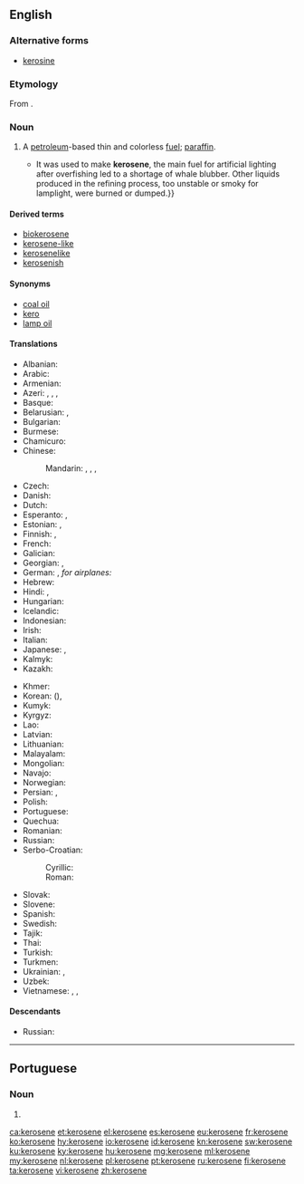 ==English==
{{wikipedia}}

===Alternative forms===
* [[kerosine]]

===Etymology===
From {{etyl|grc|en}} {{term|κηρός||wax|lang=grc}}{{suffix||ene|lang=en}}.

===Noun===
{{en-noun|~}}

# {{context|Canadian|US|lang=en}} A [[petroleum]]-based thin and colorless [[fuel]]; {{context|British|lang=en}} [[paraffin]].
#* {{quote-magazine|date=2013-08-03|volume=408|issue=8847|magazine={{w|The Economist}}
|title=[http://www.economist.com/news/leaders/21582516-worlds-thirst-oil-could-be-nearing-peak-bad-news-producers-excellent Yesterday’s fuel]
|passage=The dawn of the oil age was fairly recent. Although the stuff was used to waterproof boats in the Middle East 6,000 years ago, extracting it in earnest began only in 1859 after an oil strike in Pennsylvania.{{...}}It was used to make '''kerosene''', the main fuel for artificial lighting after overfishing led to a shortage of whale blubber. Other liquids produced in the refining process, too unstable or smoky for lamplight, were burned or dumped.}}
#: {{usex|lang=en|The '''kerosene''' lasted all winter, so the furnace kept us always warm.}}

====Derived terms====
* [[biokerosene]]
* [[kerosene-like]]
* [[kerosenelike]]
* [[kerosenish]]

====Synonyms====
* [[coal oil]]
* [[kero]]
* [[lamp oil]]

====Translations====
{{trans-top|thin, colorless fuel}}
* Albanian: {{t+|sq|vajgur|m}}
* Arabic: {{t|ar|كِيرُوسِين|m}}
* Armenian: {{t+|hy|կերոսին}}
* Azeri: {{t|az|kerosin}}, {{t|az|ağ neft}}, {{t|az|lampa nefti}}, {{t|az|ağ nöyüd}}
* Basque: {{t+|eu|keroseno}}
* Belarusian: {{t|be|га́за|f|sc=Cyrl}}, {{t|be|керасі́н|m|sc=Cyrl}}
* Bulgarian: {{t|bg|кероси́н|m|sc=Cyrl}}
* Burmese: {{t+|my|ရေနံဆီ|sc=Mymr}}
* Chamicuro: {{t|ccc|kerosina}}
* Chinese:
*: Mandarin: {{t+|cmn|煤油|tr=méiyóu|sc=Hani}}, {{t+|cmn|火油|tr=huǒyóu|sc=Hani}}, {{t+|cmn|燈油}}, {{t+|cmn|灯油|tr=dēngyóu}}
* Czech: {{t+|cs|petrolej|m}}
* Danish: {{t|da|petroleum}}
* Dutch: {{t+check|nl|kerosine|m|f}}
* Esperanto: {{t|eo|keroseno}}, {{t|eo|petrolo}}
* Estonian: {{t|et|petrooleum}}, {{t|et|lambiõli}}
* Finnish: {{t+|fi|petroli}} {{qualifier|generic}}, {{t+|fi|kerosiini}} {{qualifier|high quality}}
* French: {{t+|fr|kérosène|m}}
* Galician: {{t|gl|queroseno|m}}
* Georgian: {{t|ka|კეროსინი}}, {{t|ka|ნავთი}}
* German: {{t+|de|Petroleum|n}}, ''for airplanes:'' {{t+|de|Kerosin|n}}
* Hebrew: {{t|he|קֵרוֹסִין|m|tr=kerosin}}
* Hindi: {{t|hi|मिट्टी का तेल|tr=miṭṭī kā tel}}, {{t|hi|केरोसीन|sc=Deva}}
* Hungarian: {{t+|hu|kerozin}}
* Icelandic: {{t|is|kerósín}}
* Indonesian: {{t+|id|kerosin}}
* Irish: {{t|ga|ceirisín}}
* Italian: {{t+|it|cherosene|m}}
* Japanese: {{t|ja|灯油|tr=とうゆ, tōyu|sc=Jpan}}, {{t|ja|ケロシン|tr=keroshin|sc=Jpan}}
* Kalmyk: {{t|xal|намк}}
* Kazakh: {{t+|kk|керосин|sc=Cyrl}}
{{trans-mid}}
* Khmer: {{t+|km|កាត|tr=kaat|sc=Khmr}}
* Korean: {{t+|ko|등유|sc=Kore}} ({{t+|ko|燈油|sc=Kore}}), {{t|ko|케로신|sc=Kore}}
* Kumyk: {{t|kum|нап|tr=nap}}
* Kyrgyz: {{t+|ky|керосин|m|sc=Cyrl}}
* Lao: {{t|lo|ກ້າດ|sc=Laoo}}
* Latvian: {{t|lv|petroleja|f}}
* Lithuanian: {{t|lt|žibalas|m}}
* Malayalam: {{t+|ml|മണ്ണെണ്ണ|sc=Mlym}}
* Mongolian: {{t+|mn|керосин|sc=Cyrl}}
* Navajo: {{t|nv|akʼahkǫʼ}}
* Norwegian: {{t|no|paraffin|m}}
* Persian: {{t|fa|نفت سفید|tr=naft-e sefid|sc=fa-Arab}}, {{t+|fa|نفت|tr=naft|sc=fa-Arab}}
* Polish: {{t+|pl|nafta|f}}
* Portuguese: {{t+|pt|querosene|n}}
* Quechua: {{t|qu|kirusini}}
* Romanian: {{t+|ro|petrol lampant|n}}
* Russian: {{t+|ru|кероси́н|m}}
* Serbo-Croatian:
*: Cyrillic: {{t|sh|керозин|m}}
*: Roman: {{t+|sh|kerozin|m}}
* Slovak: {{t|sk|petrolej|m}}
* Slovene: {{t|sl|petrolej|m}}
* Spanish: {{t+|es|queroseno|m}}
* Swedish: {{t+|sv|fotogen|c}}
* Tajik: {{t|tg|керосин}}
* Thai: {{t+|th|ก๊าด|tr=gáat|sc=Thai}}
* Turkish: {{t|tr|kerosen}}
* Turkmen: {{t|tk|kerosin}}
* Ukrainian: {{t|uk|гас|m|sc=Cyrl}}, {{t+|uk|кероси́н|m|sc=Cyrl}}
* Uzbek: {{t+|uz|kerosin}}
* Vietnamese: {{t+|vi|dầu hỏa}}, {{t|vi|dầu lửa}}, {{t|vi|kêrôsin}}
{{trans-bottom}}

====Descendants====
* Russian: {{l|ru|кероси́н|g=m}}

----

==Portuguese==

===Noun===
{{pt-noun|m|s}}

# {{obsolete spelling of|querosene|lang=pt}}

[[ca:kerosene]]
[[et:kerosene]]
[[el:kerosene]]
[[es:kerosene]]
[[eu:kerosene]]
[[fr:kerosene]]
[[ko:kerosene]]
[[hy:kerosene]]
[[io:kerosene]]
[[id:kerosene]]
[[kn:kerosene]]
[[sw:kerosene]]
[[ku:kerosene]]
[[ky:kerosene]]
[[hu:kerosene]]
[[mg:kerosene]]
[[ml:kerosene]]
[[my:kerosene]]
[[nl:kerosene]]
[[pl:kerosene]]
[[pt:kerosene]]
[[ru:kerosene]]
[[fi:kerosene]]
[[ta:kerosene]]
[[vi:kerosene]]
[[zh:kerosene]]